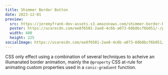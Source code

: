 ```yaml
---
title: Shimmer Border Button
date: 2023-12-01
preview:
  src: https://jeremyfrank-dev-assets.s3.amazonaws.com/shimmer-border-button.mp4
  poster: https://ucarecdn.com/ee8f6501-2ae8-4c6b-a073-60b8bcf6b051/-/preview/500x500/
  width: 400
  height: 225
socialImage: https://ucarecdn.com/ee8f6501-2ae8-4c6b-a073-60b8bcf6b051/-/scale_crop/1200x630/center/
---
```



<ComponentPreview forceDark={true}>
  <ShimmerBorderButton />
</ComponentPreview>

CSS only effect using a combination of several techniques to acheive an illumanated border animation, mainly the `@property` CSS at-rule for animating custom properties used in a `conic-gradient` function.
